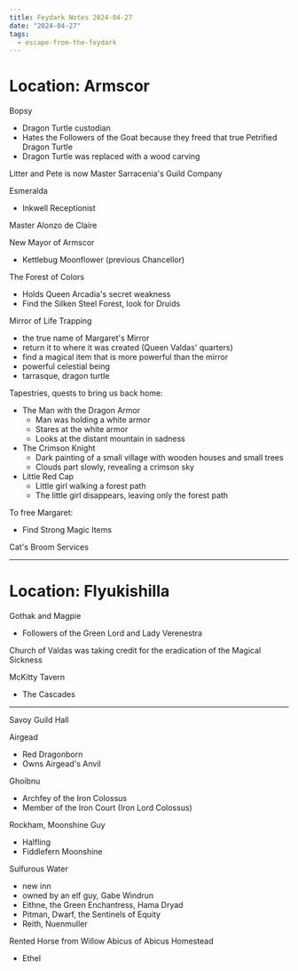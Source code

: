 ```yaml
---
title: Feydark Notes 2024-04-27
date: "2024-04-27"
tags:
  - escape-from-the-feydark
---
```


# Location: Armscor

Bopsy

* Dragon Turtle custodian
* Hates the Followers of the Goat because they freed that true Petrified Dragon
  Turtle
* Dragon Turtle was replaced with a wood carving

Litter and Pete is now Master Sarracenia's Guild Company

Esmeralda

* Inkwell Receptionist

Master Alonzo de Claire

New Mayor of Armscor

* Kettlebug Moonflower (previous Chancellor)

The Forest of Colors

* Holds Queen Arcadia's secret weakness
* Find the Silken Steel Forest, look for Druids

Mirror of Life Trapping

* the true name of Margaret's Mirror
* return it to where it was created (Queen Valdas' quarters)
* find a magical item that is more powerful than the mirror
* powerful celestial being
* tarrasque, dragon turtle

Tapestries, quests to bring us back home:

* The Man with the Dragon Armor
  * Man was holding a white armor
  * Stares at the white armor
  * Looks at the distant mountain in sadness
* The Crimson Knight
  * Dark painting of a small village with wooden houses and small trees
  * Clouds part slowly, revealing a crimson sky
* Little Red Cap
  * Little girl walking a forest path
  * The little girl disappears, leaving only the forest path

To free Margaret:

* Find Strong Magic Items

Cat's Broom Services

***

# Location: Flyukishilla

Gothak and Magpie

* Followers of the Green Lord and Lady Verenestra

Church of Valdas was taking credit for the eradication of the Magical Sickness

McKitty Tavern

* The Cascades

***

Savoy Guild Hall

Airgead

* Red Dragonborn
* Owns Airgead's Anvil

Ghoibnu

* Archfey of the Iron Colossus
* Member of the Iron Court (Iron Lord Colossus)

Rockham, Moonshine Guy

* Halfling
* Fiddlefern Moonshine

Sulfurous Water

* new inn
* owned by an elf guy, Gabe Windrun
* Eithne, the Green Enchantress, Hama Dryad
* Pitman, Dwarf, the Sentinels of Equity
* Reith, Nuenmuller

Rented Horse from Willow Abicus of Abicus Homestead

* Ethel
